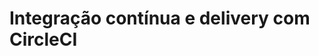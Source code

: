 

# Integração contínua e delivery com CircleCI

<Title text="Murillo de Miranda Pereira" />

---

> "CI é uma estratégia de desenvolvimento de software que aumenta a velocidade do desenvolvimento, garantindo a qualidade do código."

Martin Fowler

---

<Image src="images/ci-flow.png" size="80%" />

---

## O que é o CircleCI

É uma plataforma de integração contínua e delivery que ajuda equipes de todos os tamanhos a desenvolver e lançar rapidamente software de qualidade em escala.

---

<Image src="images/circleci.png" size="80%" />

---

## Usando CircleCI no mundo real

1. Criar conta no CircleCI
2. Criar ou integrar projeto do GitHub, Bitbucket
3. Criar na raiz do projeto **.circleci/config.yml**

---

<Image src="images/circleci-yml.png" size="contain" />

---

## Cada commit irá gerar um build automaticamente

---

<Image src="images/circleci-queue.png" size="contain" />

---

## Vamos praticar!
